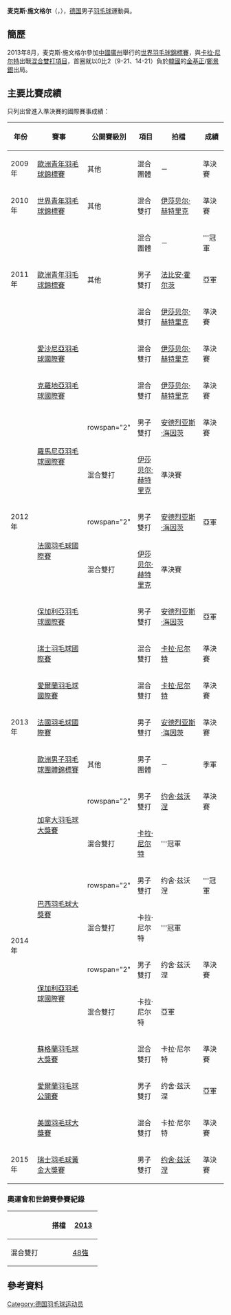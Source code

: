 {{noteTA|G1=Badminton}}
{{Infobox 羽球選手
| playername              = 麦克斯·施文格尔<br/>{{lang|de|Max Schwenger}}
| image                   = 
| size                    = 
| caption                 = 
| birth_name              = 
| date_of_birth           = {{birth_date_and_age|1992|4|28}}<ref name="世大運">[http://kazan2013.ru/hide/ru/-240/Participant/ParticipantInfo/0b1b5e32-1ec9-4558-b7d3-114dd5f169b5 2013年夏季世界大學生運動會官方網站] {{Wayback|url=http://kazan2013.ru/hide/ru/-240/Participant/ParticipantInfo/0b1b5e32-1ec9-4558-b7d3-114dd5f169b5 |date=20131104180813 }}{{ru}}</ref>
| place_of_birth          = {{GER}}[[巴伐利亚州|巴伐利亚州]]<br/>[[艾施河畔诺伊斯塔特|艾施河畔诺伊斯塔特]]<ref name="DBV">{{cite web|title=Stars » Steckbriefe DBV-KaderathletInnen » Max Schwenger|url=http://www.badminton.de/Max-Schwenger.1812.0.html|publisher=Deutscher Badminton-Verband|deadurl=yes|archiveurl=https://web.archive.org/web/20150204050756/http://badminton.de/Max-Schwenger.1812.0.html|archivedate=2015-02-04|accessdate=2015-03-04}}{{de}}</ref>
| height                  = {{height|m=1.71}}<ref name="世大運"/>
| weight                  = {{weight|kg=72}}<ref name="世大運"/>
| event                   = 男子雙打、混合雙打
| country                 = {{GER}}
| years_active            = 
| handedness              = 
| coach                   = 
| highest_ranking         = 第49位（混雙-[[卡拉·尼尔特|卡拉·尼尔特]]）
| date_of_highest_ranking = 2013年5月23日 <ref name="ranking">[http://bwfcontent.tournamentsoftware.com/ranking/player.aspx?id=5391&player=108873 BWF World Ranking - Ranking of Max SCHWENGER (50324)]{{en}}</ref>
| current_ranking         = 第58位（男雙-[[安德烈亚斯·海因茨|海因茨]]）<br/>第53位（混雙-[[卡拉·尼尔特|卡拉·尼尔特]]）
| date_of_current_ranking = 2013年8月15日 <ref>[http://bwfcontent.tournamentsoftware.com/ranking/category.aspx?id=5391&category=474 BWF World Ranking - BWF世界排名榜 (8/15/2013) - Men's doubles]{{en}}</ref><ref>[http://bwfcontent.tournamentsoftware.com/ranking/category.aspx?id=5391&category=476 BWF World Ranking - BWF世界排名榜 (8/15/2013) - Mixed doubles]{{en}}</ref>
| played                  = 4勝–6負（男單）<br/>85勝–62負（男雙）<br/>72勝–57負（混雙）
| titles                  = 
| bwf_profile             = 85CCCF24-5D3D-422C-8EB2-D4CEE85035C0
| bwf_id                  = 50324
| updated                 = 2013年9月3日
}}
{{MedalTableTop}}
{{MedalSport | 男子[[羽毛球|羽毛球]]}}
{{MedalCountry | {{GER}}}}
{{MedalCompetition | [[歐洲男女子羽毛球團體錦標賽|歐洲男女子羽毛球團體錦標賽]]}}
{{MedalBronze| [[2014年歐洲男子羽毛球團體錦標賽|2014年 巴塞爾]] | 男子團體 }}
{{MedalCompetition | [[世界青年羽毛球錦標賽|世界青年羽毛球錦標賽]]}}
{{MedalBronze| [[2010年世界青年羽毛球錦標賽|2010年 瓜達拉哈拉]] | 混合雙打 }}
{{MedalCompetition | [[歐洲青年羽毛球錦標賽|歐洲青年羽毛球錦標賽]]}}
{{MedalBronze| [[2009年歐洲青年羽毛球錦標賽|2009年 米蘭]] | 混合團體 }}
{{MedalGold  | [[2011年歐洲青年羽毛球錦標賽|2011年 萬塔]] | 混合團體 }}
{{MedalSilver| [[2011年歐洲青年羽毛球錦標賽|2011年 萬塔]] | 男子雙打 }}
{{MedalBronze| [[2011年歐洲青年羽毛球錦標賽|2011年 萬塔]] | 混合雙打 }}
{{MedalBottom}}
'''麦克斯·施文格尔'''（{{lang-de|'''Max Schwenger'''}}，{{bd|1992年|4月28日}}），[[德国|德国]]男子[[羽毛球|羽毛球]]運動員。

==簡歷==
2013年8月，麦克斯·施文格尔參加[[中國|中國]][[廣州|廣州]]舉行的[[2013年世界羽毛球錦標賽|世界羽毛球錦標賽]]，與[[卡拉·尼尔特|卡拉·尼尔特]]出戰[[2013年世界羽毛球錦標賽混合雙打項目|混合雙打項目]]，首圈就以0比2（9-21、14-21）負於[[韓國|韓國]]的[[金基正|金基正]]/[[鄭景銀|鄭景銀]]出局。

==主要比賽成績==
只列出曾進入準決賽的國際賽事成績：
{| class=wikitable style="text-align:center; font-size:small;" 
!width="50"|年份
!width="180"|賽事
!width="80"|公開賽級別
!width="60"|項目
!width="130"|拍檔
!width="50"|成績
|-
!rowspan="1"|2009年
|[[2009年歐洲青年羽毛球錦標賽|歐洲青年羽毛球錦標賽]]
|其他
|混合團體
|－
|bgcolor="#b8860b"|準決賽
|-
!rowspan="1"|2010年
|[[2010年世界青年羽毛球錦標賽|世界青年羽毛球錦標賽]]
|其他
|混合雙打
|[[伊莎贝尔·赫特里克|伊莎贝尔·赫特里克]]
|bgcolor="#b8860b"|準決賽
|-
!rowspan="3"|2011年
|rowspan="3"|[[2011年歐洲青年羽毛球錦標賽|歐洲青年羽毛球錦標賽]]
|rowspan="3"|其他
|混合團體
|－
|bgcolor="gold"|'''冠軍
|-
|男子雙打
|[[法比安·霍尔茨|法比安·霍尔茨]]
|bgcolor="silver"|亞軍
|-
|混合雙打
|[[伊莎贝尔·赫特里克|伊莎贝尔·赫特里克]]
|bgcolor="#b8860b"|準決賽
|-
!rowspan="9"|2012年
|[[2012年愛沙尼亞羽毛球國際賽|愛沙尼亞羽毛球國際賽]]
|{{BWFIS}}
|混合雙打
|[[伊莎贝尔·赫特里克|伊莎贝尔·赫特里克]]
|bgcolor="#b8860b"|準決賽
|-
|[[2012年克羅地亞羽毛球國際賽|克羅地亞羽毛球國際賽]]
|{{BWFIS}}
|混合雙打
|[[伊莎贝尔·赫特里克|伊莎贝尔·赫特里克]]
|bgcolor="#b8860b"|準決賽
|-
|rowspan="2"|[[2012年羅馬尼亞羽毛球國際賽|羅馬尼亞羽毛球國際賽]]
|rowspan="2" {{BWFIS}}
|男子雙打
|[[安德烈亚斯·海因茨|安德烈亚斯·海因茨]]
|bgcolor="#b8860b"|準決賽
|-
|混合雙打
|[[伊莎贝尔·赫特里克|伊莎贝尔·赫特里克]]
|bgcolor="#b8860b"|準決賽
|-
|rowspan="2"|[[2012年法國羽毛球國際賽|法國羽毛球國際賽]]
|rowspan="2" {{BWFIS}}
|男子雙打
|[[安德烈亚斯·海因茨|安德烈亚斯·海因茨]]
|bgcolor="silver"|亞軍
|-
|混合雙打
|[[伊莎贝尔·赫特里克|伊莎贝尔·赫特里克]]
|bgcolor="#b8860b"|準決賽
|-
|[[2012年保加利亞羽毛球國際賽|保加利亞羽毛球國際賽]]
|{{BWFIC}}
|男子雙打
|[[安德烈亚斯·海因茨|安德烈亚斯·海因茨]]
|bgcolor="silver"|亞軍
|-
|[[2012年瑞士羽毛球國際賽|瑞士羽毛球國際賽]]
|{{BWFIC}}
|混合雙打
|[[卡拉·尼尔特|卡拉·尼尔特]]
|bgcolor="#b8860b"|準決賽
|-
|[[2012年愛爾蘭羽毛球國際賽|愛爾蘭羽毛球國際賽]]
|{{BWFIS}}
|混合雙打
|[[卡拉·尼尔特|卡拉·尼尔特]]
|bgcolor="#b8860b"|準決賽
|-
!rowspan="1"|2013年
|[[2013年法國羽毛球國際賽|法國羽毛球國際賽]]
|{{BWFIC}}
|男子雙打
|[[安德烈亚斯·海因茨|安德烈亚斯·海因茨]]
|bgcolor="#b8860b"|準決賽
|-
!rowspan="10"|2014年
|[[2014年歐洲男子羽毛球團體錦標賽|歐洲男子羽毛球團體錦標賽]]
|其他
|男子團體
|－
|bgcolor="#b8860b"|季軍
|-
|rowspan="2"|[[2014年加拿大羽毛球大獎賽|加拿大羽毛球大獎賽]]
|rowspan="2" {{BWFGP}}
|男子雙打
|[[约舍·兹沃涅|约舍·兹沃涅]]
|bgcolor="#b8860b"|準決賽
|-
|混合雙打
|[[卡拉·尼尔特|卡拉·尼尔特]]
|bgcolor="gold"|'''冠軍
|-
|rowspan="2"|[[2014年巴西羽毛球大獎賽|巴西羽毛球大獎賽]]
|rowspan="2" {{BWFGP}}
|男子雙打
|约舍·兹沃涅
|bgcolor="gold"|'''冠軍
|-
|混合雙打
|卡拉·尼尔特
|bgcolor="gold"|'''冠軍
|-
|rowspan="2"|[[2014年保加利亞羽毛球國際賽|保加利亞羽毛球國際賽]]
|rowspan="2" {{BWFIC}}
|男子雙打
|约舍·兹沃涅
|bgcolor="#b8860b"|準決賽
|-
|混合雙打
|卡拉·尼尔特
|bgcolor="silver"|亞軍
|-
|[[2014年蘇格蘭羽毛球大獎賽|蘇格蘭羽毛球大獎賽]]
|{{BWFGP}}
|混合雙打
|卡拉·尼尔特
|bgcolor="#b8860b"|準決賽
|-
|[[2014年愛爾蘭羽毛球公開賽|愛爾蘭羽毛球公開賽]]
|{{BWFIC}}
|男子雙打
|约舍·兹沃涅
|bgcolor="silver"|亞軍
|-
|[[2014年美國羽毛球大獎賽|美國羽毛球大獎賽]]
|{{BWFGP}}
|混合雙打
|卡拉·尼尔特
|bgcolor="#b8860b"|準決賽
|-
!rowspan="1"|2015年
|[[2015年瑞士羽毛球黃金大獎賽|瑞士羽毛球黃金大獎賽]]
|{{BWFGPG}}
|男子雙打
|[[约舍·兹沃涅|约舍·兹沃涅]]
|bgcolor="#b8860b"|準決賽
|}
{{BWF賽事級別索引}}

===奧運會和世錦賽參賽紀錄===
{| class=wikitable style="text-align:center; font-size:small;" 
!
!搭檔
!width="50"|[[2013年世界羽毛球錦標賽|2013]]
|-
!width="80"|混合雙打
|align="left"|{{nowrap|[[卡拉·尼尔特|卡拉·尼尔特]]}}
|[[2013年世界羽毛球錦標賽混合雙打項目|48強]]
|}

==參考資料==
{{Reflist}}

{{DEFAULTSORT:Schwenger, Max}}
[[Category:德国羽毛球运动员|Category:德国羽毛球运动员]]